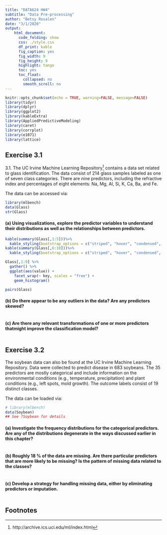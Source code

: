 ```yaml
---
title: "DATA624 HW4"
subtitle: "Data Pre-processing"
author: "Betsy Rosalen"
date: "3/1/2020"
output: 
    html_document: 
      code_folding: show
      css: ./style.css
      df_print: kable
      fig_caption: yes
      fig_width: 9
      fig_height: 9
      highlight: tango
      toc: yes
      toc_float:
        collapsed: no
        smooth_scroll: no
---
```


```r
knitr::opts_chunk$set(echo = TRUE, warning=FALSE, message=FALSE)
library(tidyr)
library(dplyr)
library(ggplot2)
library(kableExtra)
library(AppliedPredictiveModeling)
library(caret)
library(corrplot)
library(e1071)
library(lattice)
```

## Exercise 3.1

3.1. The UC Irvine Machine Learning Repository^[http://archive.ics.uci.edu/ml/index.html] contains a data set related to glass identification. The data consist of 214 glass samples labeled as one of seven class categories. There are nine predictors, including the refractive index and percentages of eight elements: Na, Mg, Al, Si, K, Ca, Ba, and Fe.

The data can be accessed via:

```r
library(mlbench)
data(Glass)
str(Glass)
```

#### (a) Using visualizations, explore the predictor variables to understand their distributions as well as the relationships between predictors.

```r
kable(summary(Glass[,1:5]))%>%
  kable_styling(bootstrap_options = c("striped", "hover", "condensed", "responsive"))
kable(summary(Glass[,6:10]))%>%
  kable_styling(bootstrap_options = c("striped", "hover", "condensed", "responsive"))
```

```r
Glass[,1:9] %>%
  gather() %>% 
  ggplot(aes(value)) +
    facet_wrap(~ key, scales = "free") +
    geom_histogram()
```

```r
pairs(Glass)
```


#### (b) Do there appear to be any outliers in the data? Are any predictors skewed?

```r

```

#### (c) Are there any relevant transformations of one or more predictors thatmight improve the classification model?

```r

```

## Exercise 3.2

The soybean data can also be found at the UC Irvine Machine Learning Repository. Data were collected to predict disease in 683 soybeans. The 35 predictors are mostly categorical and include information on the environmental conditions (e.g., temperature, precipitation) and plant conditions (e.g., left spots, mold growth). The outcome labels consist of 19 distinct classes.

The data can be loaded via:

```r
# library(mlbench)
data(Soybean)
## See ?Soybean for details
```

#### (a) Investigate the frequency distributions for the categorical predictors. Are any of the distributions degenerate in the ways discussed earlier in this chapter?

```r

```

#### (b) Roughly 18 % of the data are missing. Are there particular predictors that are more likely to be missing? Is the pattern of missing data related to the classes?

```r

```

#### (c) Develop a strategy for handling missing data, either by eliminating predictors or imputation.
 
```r

```

## Footnotes